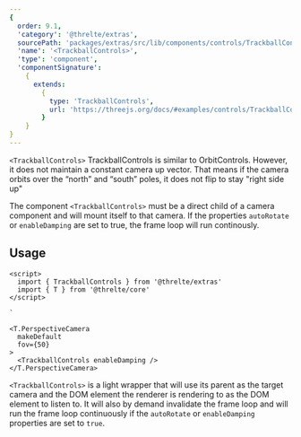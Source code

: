 ```yaml
---
{
  order: 9.1,
  'category': '@threlte/extras',
  sourcePath: 'packages/extras/src/lib/components/controls/TrackballControls/TrackballControls.svelte',
  'name': '<TrackballControls>',
  'type': 'component',
  'componentSignature':
    {
      extends:
        {
          type: 'TrackballControls',
          url: 'https://threejs.org/docs/#examples/controls/TrackballControls'
        }
    }
}
---
```


`<TrackballControls>` TrackballControls is similar to OrbitControls. However, it does not maintain a constant camera up vector. That means if the camera orbits over the “north” and “south” poles, it does not flip to stay "right side up"

The component `<TrackballControls>` must be a direct child of a camera component and will mount itself to that camera.
If the properties `autoRotate` or `enableDamping` are set to true, the frame loop will run continously.

<Example path="extras/trackball-controls" />

## Usage

```svelte
<script>
  import { TrackballControls } from '@threlte/extras'
  import { T } from '@threlte/core'
</script>

`

<T.PerspectiveCamera
  makeDefault
  fov={50}
>
  <TrackballControls enableDamping />
</T.PerspectiveCamera>
```

`<TrackballControls>` is a light wrapper that will use its parent as the target camera and the DOM element
the renderer is rendering to as the DOM element to listen to. It will also by demand invalidate the frame loop
and will run the frame loop continuously if the `autoRotate` or `enableDamping` properties are set to `true`.
